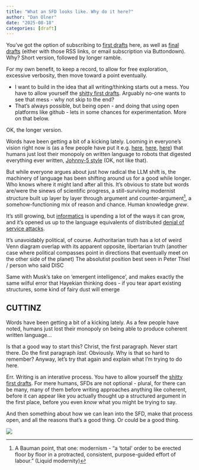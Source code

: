 ```yaml
---
title: "What an SFD looks like. Why do it here?"
author: "Dan Olner"
date: "2025-08-18"
categories: [draft]
---
```


You've got the option of subscribing to [first drafts](https://danolner.github.io/coveredinbees/index.xml) here, as well as [final drafts](https://danolner.github.io/coveredinbees/index-final.xml) (either with those RSS links, or email subscription via Buttondown). Why? Short version, followed by longer ramble.


For my own benefit, to keep a record, to allow for free exploration, excessive verbosity, then move toward a point eventually.


* I want to build in the idea that all writing/thinking starts out a mess. You have to allow yourself the [shitty first drafts](https://wrd.as.uky.edu/sites/default/files/1-Shitty%20First%20Drafts.pdf). Arguably no-one wants to see that mess - why not skip to the end?
* That's always possible, but being open - and doing that using open platforms like github - lets in some chances for experimentation. More on that below.

OK, the longer version. 

Words have been getting a bit of a kicking lately. Looming in everyone's vision right now is (as a few people have put it e.g. [here](https://www.spglobal.com/en/research-insights/special-reports/language-modeling-the-fundamentals), [here](https://pmc.ncbi.nlm.nih.gov/articles/PMC11137430/), [here](https://bigwildmindmachine.substack.com/p/the-ny-times-vs-openai)) that humans just lost their monopoly on written language to robots that digested everything ever written, [Johnny-5 style](https://youtu.be/WnTKllDbu5o?t=42) (OK, not like that).

But while everyone argues about just how radical the LLM shift is, the machinery of language has been shifting around us for a good while longer. Who knows where it might land after all this. It's obvious to state but words are/were the sinews of scientific progress, a still-surviving modernist structure built up layer by layer through argument and counter-argument[^1], a somehow-functioning mix of reason and chance. Human knowledge *grew*.

It's still growing, but [informatics](https://en.wikipedia.org/wiki/Informatics_(disambiguation)) is upending a lot of the ways it can grow, and it's opened us up to the language equivalents of distributed [denial of service attacks](https://en.wikipedia.org/wiki/Denial-of-service_attack). 



It's unavoidably political, of course. 
Authoritarian truth
has a lot of weird Venn diagram overlap with its apparent opposite, libertarian truth (another case where political compasses point in directions that eventually meet on the other side of the planet)
The absolutist position best seen in Peter Thiel / person who said DISC

Same with Musk's take on 'emergent intelligence', and makes exactly the same wilful error that Hayekian thinking does - if you tear apart existing structures, some kind of fairy dust will emerge



[^1]: A Bauman point, that one: modernism - "a ‘total’ order to be erected floor by floor in a protracted, consistent, purpose-guided effort of labour.” (Liquid modernity) 


## CUTTINZ

Words have been getting a bit of a kicking lately. As a few people have noted, humans just lost their monopoly on being able to produce coherent written language...

Is that a good way to start this? Christ, the first paragraph. Never start there. Do the first paragraph *last*. Obviously. Why is that so hard to remember? Anyway, let's try that again and explain what I'm trying to do here.

Err. Writing is an interative process. You have to allow yourself the [shitty first drafts](https://wrd.as.uky.edu/sites/default/files/1-Shitty%20First%20Drafts.pdf). For mere humans, SFDs are not optional - plural, for there can be many, many of them before writing approaches anything like coherent, before it can appear like you actually thought up a structured argument in the first place, before you even *know* what you might be trying to say.

And then something about how we can lean into the SFD, make that process open, and all the reasons that's a good thing. Or could be a good thing.







![](sfd.png)  


